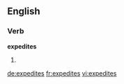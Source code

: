 ==English==

===Verb===
'''expedites'''

# {{third-person singular of|[[expedite]]}}

[[de:expedites]]
[[fr:expedites]]
[[vi:expedites]]